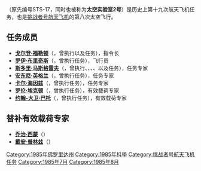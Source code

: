 {{noteTA
|G1=Aero
}}
{{Infobox spaceflight
| operator           = [[美国国家航空航天局|美国国家航空航天局]]
| name               = {{lang|en|STS-51-F}}
| insignia           = Sts-51-f-patch.png
| spacecraft         = [[挑戰者號太空梭|挑战者号]]
| crew_size          = 7 
| launch_site        = 佛罗里达州[[肯尼迪航天中心|肯尼迪航天中心]]<br />{{lang|en|LC 39A}} 
| launch_date        = 1985年7月29日<br />21:00:00 {{lang|en|EST}} 
| landing_date       = 1985年8月6日<br />19:45:26 {{lang|en|UTC}}
| launch_mass        = {{convert|252855|lbs|kg|order=flip}}
| landing_mass       = {{convert|216735|lbs|kg|order=flip}}
| payload_mass       = {{convert|35955|lbs|kg|order=flip}}| mission_duration         = 7天22小时45分钟26秒
| orbit_periapsis    = {{convert|193.9|mi|km|order=flip}}
| orbit_apoapsis     = {{convert|199.5|mi|km|order=flip}}
| orbits_completed   = 127
| apsis              = 地
| orbit_reference    = [[地心轨道|地心轨道]]
| orbit_regime       = [[近地轨道|近地轨道]]
| orbit_inclination  = 49.5°
| orbit_period       = 89.9分钟
| distance_travelled = 5,284,350千米
| crew_photo         = STS-51-F crew.jpg
| crew_photo_caption = 后排左起：马斯格雷夫、埃克顿、巴托<br />前排左起：英格兰、海因兹、福勒顿、布里奇斯
| next_mission       = [[File:Sts-51-i-patch.png|25px]] {{lang|en|[[STS-51-I|STS-51-I]]}}
| programme          = [[美國太空梭計劃|美國太空梭計劃]]
| previous_mission   = [[File:Sts-51-g-patch.png|25px]] {{lang|en|[[STS-51-G|STS-51-G]]}}|
|}}

'''{{lang|en|STS-51-F}}'''（原先编号STS-17，同时也被称为'''太空实验室2号'''）是历史上第十九次航天飞机任务，也是[[挑戰者號太空梭|挑战者号航天飞机]]的第八次太空飞行。

== 任务成员 ==
* '''[[戈尔登·福勒顿|戈尔登·福勒顿]]'''（{{lang|en|C. Gordon Fullerton}}，曾执行{{lang|en|[[STS-3|STS-3]]}}以及{{lang|en|STS-51-F}}任务），指令长
* '''[[罗伊·布里奇斯|罗伊·布里奇斯]]'''（{{lang|en|Roy D. Bridges, Jr.}}，曾执行{{lang|en|STS-51-F}}任务），飞行员
* '''[[斯多里·马斯格雷夫|斯多里·马斯格雷夫]]'''（{{lang|en|Story Musgrave}}，曾执行{{lang|en|[[STS-6|STS-6]]}}、{{lang|en|STS-51-F}}、{{lang|en|[[STS-33|STS-33]]}}、{{lang|en|[[STS-44|STS-44]]}}、{{lang|en|[[STS-61|STS-61]]}}以及{{lang|en|[[STS-80|STS-80]]}}任务），任务专家
* '''[[安东尼·英格兰|安东尼·英格兰]]'''（{{lang|en|Anthony W. England}}，曾执行{{lang|en|STS-51-F}}任务），任务专家
* '''[[卡尔·海因兹|卡尔·海因兹]]'''（{{lang|en|Karl Henize}}，曾执行{{lang|en|STS-51-F}}任务），任务专家
* '''[[罗伦·埃克顿|罗伦·埃克顿]]'''（{{lang|en|Loren Acton}}，曾执行{{lang|en|STS-51-F}}任务），有效载荷专家
* '''[[约翰-大卫·巴托|约翰-大卫·巴托]]'''（{{lang|en|John-David F. Bartoe}}，曾执行{{lang|en|STS-51-F}}任务），有效载荷专家

== 替补有效载荷专家 ==
* '''[[乔治·西蒙|乔治·西蒙]]'''（{{lang|en|George W. Simon}}）
* '''[[戴安·普林兹|戴安·普林兹]]'''（{{lang|en|Diane K. Prinz}}）

{{挑战者号航天飞机}}

[[Category:1985年佛罗里达州|Category:1985年佛罗里达州]]
[[Category:1985年科學|Category:1985年科學]]
[[Category:挑战者号航天飞机任务|Category:挑战者号航天飞机任务]]
[[Category:1985年7月|Category:1985年7月]]
[[Category:1985年8月|Category:1985年8月]]